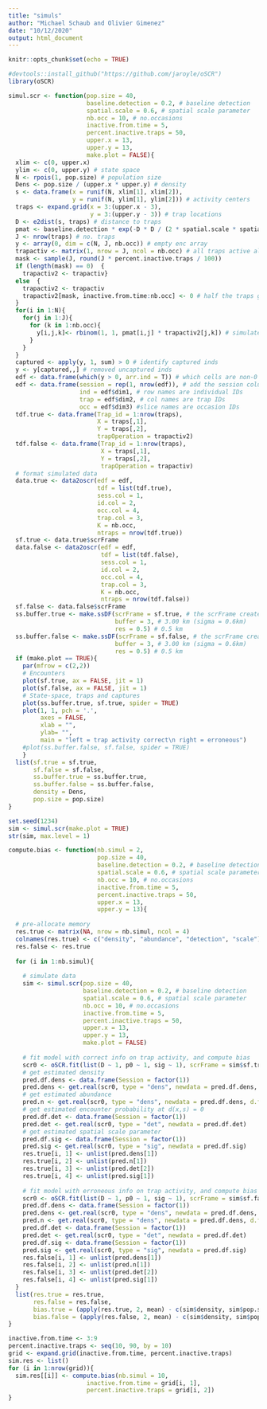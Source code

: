 ```yaml
---
title: "simuls"
author: "Michael Schaub and Olivier Gimenez"
date: "10/12/2020"
output: html_document
---
```


```r
knitr::opts_chunk$set(echo = TRUE)
```

```r
#devtools::install_github("https://github.com/jaroyle/oSCR")
library(oSCR)
```


```r
simul.scr <- function(pop.size = 40, 
                      baseline.detection = 0.2, # baseline detection
                      spatial.scale = 0.6, # spatial scale parameter
                      nb.occ = 10, # no.occasions
                      inactive.from.time = 5,
                      percent.inactive.traps = 50,
                      upper.x = 13,
                      upper.y = 13,
                      make.plot = FALSE){
  xlim <- c(0, upper.x) 
  ylim <- c(0, upper.y) # state space
  N <- rpois(1, pop.size) # population size
  Dens <- pop.size / (upper.x * upper.y) # density 
  s <- data.frame(x = runif(N, xlim[1], xlim[2]), 
                  y = runif(N, ylim[1], ylim[2])) # activity centers
  traps <- expand.grid(x = 3:(upper.x - 3), 
                       y = 3:(upper.y - 3)) # trap locations
  D <- e2dist(s, traps) # distance to traps
  pmat <- baseline.detection * exp(-D * D / (2 * spatial.scale * spatial.scale)) # prob(capture in traps)
  J <- nrow(traps) # no. traps
  y <- array(0, dim = c(N, J, nb.occ)) # empty enc array
  trapactiv <- matrix(1, nrow = J, ncol = nb.occ) # all traps active all the time
  mask <- sample(J, round(J * percent.inactive.traps / 100))
  if (length(mask) == 0)  {
    trapactiv2 <- trapactiv}
  else  {
    trapactiv2 <- trapactiv
    trapactiv2[mask, inactive.from.time:nb.occ] <- 0 # half the traps get inactive half way
  }
  for(i in 1:N){
    for(j in 1:J){
      for (k in 1:nb.occ){
        y[i,j,k]<- rbinom(1, 1, pmat[i,j] * trapactiv2[j,k]) # simulate [i,j,k] encounters
      }
    }
  }
  captured <- apply(y, 1, sum) > 0 # identify captured inds
  y <- y[captured,,] # removed uncaptured inds
  edf <- data.frame(which(y > 0, arr.ind = T)) # which cells are non-0 (caps)
  edf <- data.frame(session = rep(1, nrow(edf)), # add the session column
                    ind = edf$dim1, # row names are individual IDs
                    trap = edf$dim2, # col names are trap IDs
                    occ = edf$dim3) #slice names are occasion IDs
  tdf.true <- data.frame(Trap_id = 1:nrow(traps),
                         X = traps[,1],
                         Y = traps[,2],
                         trapOperation = trapactiv2)
  tdf.false <- data.frame(Trap_id = 1:nrow(traps),
                          X = traps[,1],
                          Y = traps[,2],
                          trapOperation = trapactiv)
  # format simulated data
  data.true <- data2oscr(edf = edf,
                         tdf = list(tdf.true),
                         sess.col = 1,
                         id.col = 2,
                         occ.col = 4,
                         trap.col = 3,
                         K = nb.occ,
                         ntraps = nrow(tdf.true))
  sf.true <- data.true$scrFrame
  data.false <- data2oscr(edf = edf,
                          tdf = list(tdf.false),
                          sess.col = 1,
                          id.col = 2,
                          occ.col = 4,
                          trap.col = 3,
                          K = nb.occ,
                          ntraps = nrow(tdf.false))
  sf.false <- data.false$scrFrame
  ss.buffer.true <- make.ssDF(scrFrame = sf.true, # the scrFrame created above
                              buffer = 3, # 3.00 km (sigma = 0.6km)
                              res = 0.5) # 0.5 km
  ss.buffer.false <- make.ssDF(scrFrame = sf.false, # the scrFrame created above
                              buffer = 3, # 3.00 km (sigma = 0.6km)
                              res = 0.5) # 0.5 km
  if (make.plot == TRUE){
    par(mfrow = c(2,2))
    # Encounters
    plot(sf.true, ax = FALSE, jit = 1)
    plot(sf.false, ax = FALSE, jit = 1)
    # State-space, traps and captures
    plot(ss.buffer.true, sf.true, spider = TRUE) 
    plot(1, 1, pch = '.', 
         axes = FALSE, 
         xlab = "",
         ylab= "",
         main = "left = trap activity correct\n right = erroneous")
    #plot(ss.buffer.false, sf.false, spider = TRUE) 
    }
  list(sf.true = sf.true, 
       sf.false = sf.false, 
       ss.buffer.true = ss.buffer.true, 
       ss.buffer.false = ss.buffer.false,
       density = Dens,
       pop.size = pop.size)
}
```


```r
set.seed(1234)
sim <- simul.scr(make.plot = TRUE)
str(sim, max.level = 1)
```

```r
compute.bias <- function(nb.simul = 2,
                         pop.size = 40, 
                         baseline.detection = 0.2, # baseline detection
                         spatial.scale = 0.6, # spatial scale parameter
                         nb.occ = 10, # no.occasions
                         inactive.from.time = 5,
                         percent.inactive.traps = 50,
                         upper.x = 13,
                         upper.y = 13){
  
  # pre-allocate memory
  res.true <- matrix(NA, nrow = nb.simul, ncol = 4)
  colnames(res.true) <- c("density", "abundance", "detection", "scale")
  res.false <- res.true
  
  for (i in 1:nb.simul){
    
    # simulate data
    sim <- simul.scr(pop.size = 40, 
                     baseline.detection = 0.2, # baseline detection
                     spatial.scale = 0.6, # spatial scale parameter
                     nb.occ = 10, # no.occasions
                     inactive.from.time = 5,
                     percent.inactive.traps = 50,
                     upper.x = 13,
                     upper.y = 13,
                     make.plot = FALSE)
    
    # fit model with correct info on trap activity, and compute bias
    scr0 <- oSCR.fit(list(D ~ 1, p0 ~ 1, sig ~ 1), scrFrame = sim$sf.true, ssDF = sim$ss.buffer.true)
    # get estimated density
    pred.df.dens <- data.frame(Session = factor(1))
    pred.dens <- get.real(scr0, type = "dens", newdata = pred.df.dens, d.factor = 4)
    # get estimated abundance
    pred.n <- get.real(scr0, type = "dens", newdata = pred.df.dens, d.factor = nrow(scr0$ssDF[[1]]))
    # get estimated encounter probability at d(x,s) = 0
    pred.df.det <- data.frame(Session = factor(1))
    pred.det <- get.real(scr0, type = "det", newdata = pred.df.det)
    # get estimated spatial scale parameter
    pred.df.sig <- data.frame(Session = factor(1))
    pred.sig <- get.real(scr0, type = "sig", newdata = pred.df.sig)
    res.true[i, 1] <- unlist(pred.dens[1])
    res.true[i, 2] <- unlist(pred.n[1])
    res.true[i, 3] <- unlist(pred.det[2])
    res.true[i, 4] <- unlist(pred.sig[1])
    
    # fit model with erroneous info on trap activity, and compute bias
    scr0 <- oSCR.fit(list(D ~ 1, p0 ~ 1, sig ~ 1), scrFrame = sim$sf.false, ssDF = sim$ss.buffer.false)
    pred.df.dens <- data.frame(Session = factor(1))
    pred.dens <- get.real(scr0, type = "dens", newdata = pred.df.dens, d.factor = 4)
    pred.n <- get.real(scr0, type = "dens", newdata = pred.df.dens, d.factor = nrow(scr0$ssDF[[1]]))
    pred.df.det <- data.frame(Session = factor(1))
    pred.det <- get.real(scr0, type = "det", newdata = pred.df.det)
    pred.df.sig <- data.frame(Session = factor(1))
    pred.sig <- get.real(scr0, type = "sig", newdata = pred.df.sig)
    res.false[i, 1] <- unlist(pred.dens[1])
    res.false[i, 2] <- unlist(pred.n[1])
    res.false[i, 3] <- unlist(pred.det[2])
    res.false[i, 4] <- unlist(pred.sig[1])
  }
  list(res.true = res.true,
       res.false = res.false,
       bias.true = (apply(res.true, 2, mean) - c(sim$density, sim$pop.size, baseline.detection, spatial.scale)) / c(sim$density, sim$pop.size, baseline.detection, spatial.scale) * 100,
       bias.false = (apply(res.false, 2, mean) - c(sim$density, sim$pop.size, baseline.detection, spatial.scale)) / c(sim$density, sim$pop.size, baseline.detection, spatial.scale) * 100)
}
```

```r
inactive.from.time <- 3:9
percent.inactive.traps <- seq(10, 90, by = 10)
grid <- expand.grid(inactive.from.time, percent.inactive.traps)
sim.res <- list()
for (i in 1:nrow(grid)){
  sim.res[[i]] <- compute.bias(nb.simul = 10,
                      inactive.from.time = grid[i, 1],
                      percent.inactive.traps = grid[i, 2])
}
```


